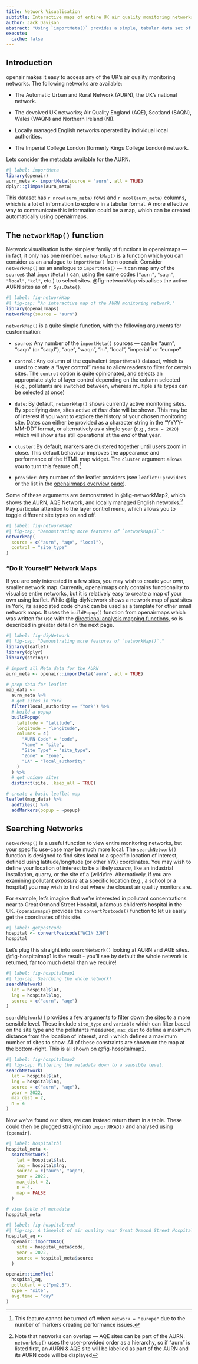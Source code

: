 ```yaml
---
title: Network Visualisation
subtitle: Interactive maps of entire UK air quality monitoring networks 
author: Jack Davison
abstract: "Using `importMeta()` provides a simple, tabular data set of monitoring stations. This is useful if users have specific sites, pollutants or local authorities in mind, but it is difficult to get a feel for the geographic distribution of a monitoring network. This section details how `networkMap()` can allow readers to visualise and explore any UK monitoring network."
execute: 
  cache: false
---
```


## Introduction

[openair]{.pkg} makes it easy to access any of the UK's air quality monitoring networks. The following networks are available:

-   The Automatic Urban and Rural Network (AURN), the UK's national network.

-   The devolved UK networks; Air Quality England (AQE), Scotland (SAQN), Wales (WAQN) and Northern Ireland (NI).

-   Locally managed English networks operated by individual local authorities.

-   The Imperial College London (formerly Kings College London) network.

Lets consider the metadata available for the AURN.

```r
#| label: importMeta
library(openair)
aurn_meta <- importMeta(source = "aurn", all = TRUE)
dplyr::glimpse(aurn_meta)
```

This dataset has `r nrow(aurn_meta)` rows and `r ncol(aurn_meta)` columns, which is a lot of information to explore in a tabular format. A more effective way to communicate this information could be a map, which can be created automatically using [openairmaps]{.pkg}.

## The `networkMap()` function

Network visualisation is the simplest family of functions in [openairmaps]{.pkg} --- in fact, it only has one member. `networkMap()` is a function which you can consider as an analogue to `importMeta()` from [openair]{.pkg}. Consider `networkMap()` as an analogue to `importMeta()` --- it can map any of the `source`s that `importMeta()` can, using the same codes (`"aurn"`, `"saqn"`, `"local"`, `"kcl"`, etc.) to select sites. @fig-networkMap visualises the active AURN sites as of `r Sys.Date()`.

```r
#| label: fig-networkMap
#| fig-cap: "An interactive map of the AURN monitoring network."
library(openairmaps)
networkMap(source = "aurn")
```

`networkMap()` is a quite simple function, with the following arguments for customisation:

-   `source`: Any number of the `importMeta()` sources --- can be "aurn", "saqn" (or "saqd"), "aqe", "waqn", "ni", "local", "imperial" or "europe".

-   `control`: Any column of the equivalent `importMeta()` dataset, which is used to create a "layer control" menu to allow readers to filter for certain sites. The `control` option is quite opinionated, and selects an appropriate style of layer control depending on the column selected (e.g., pollutants are switched between, whereas multiple site types can be selected at once)

-   `date`: By default, `networkMap()` shows currently active monitoring sites. By specifying `date`, sites active *at that date* will be shown. This may be of interest if you want to explore the history of your chosen monitoring site. Dates can either be provided as a character string in the "YYYY-MM-DD" format, or alternatively as a single year (e.g., `date = 2020`) which will show sites still operational at the *end* of that year.

-   `cluster`: By default, markers are clustered together until users zoom in close. This default behaviour improves the appearance and performance of the HTML map widget. The `cluster` argument allows you to turn this feature off.[^maps-network-1]

-   `provider`: Any number of the [leaflet]{.pkg} providers (see `leaflet::providers` or the list in the [openairmaps overview page](../maps/maps-overview.qmd)).

[^maps-network-1]: This feature cannot be turned off when `network = "europe"` due to the number of markers creating performance issues.

Some of these arguments are demonstrated in @fig-networkMap2, which shows the AURN, AQE Network, and locally managed English networks.[^maps-network-2] Pay particular attention to the layer control menu, which allows you to toggle different site types on and off.

[^maps-network-2]: Note that networks can overlap --- AQE sites can be part of the AURN. `networkMap()` uses the user-provided order as a hierarchy, so if "aurn" is listed first, an AURN & AQE site will be labelled as part of the AURN and its AURN code will be displayed

```r
#| label: fig-networkMap2
#| fig-cap: "Demonstrating more features of `networkMap()`."
networkMap(
  source = c("aurn", "aqe", "local"),
  control = "site_type"
)
```

### "Do It Yourself" Network Maps

If you are only interested in a few sites, you may wish to create your own, smaller network map. Currently, [openairmaps]{.pkg} only contains functionality to visualise entire networks, but it is relatively easy to create a map of your own using [leaflet]{.pkg}. While @fig-diyNetwork shows a network map of *just* sites in York, its associated code chunk can be used as a template for other small network maps. It uses the `buildPopup()` function from [openairmaps]{.pkg} which was written for use with the [directional analysis mapping functions](../maps/maps-polar.qmd), so is described in greater detail on the next page.

```r
#| label: fig-diyNetwork
#| fig-cap: "Demonstrating more features of `networkMap()`."
library(leaflet)
library(dplyr)
library(stringr)

# import all Meta data for the AURN
aurn_meta <- openair::importMeta("aurn", all = TRUE)

# prep data for leaflet
map_data <-
  aurn_meta %>%
  # get sites in York
  filter(local_authority == "York") %>%
  # build a popup
  buildPopup(
    latitude = "latitude",
    longitude = "longitude",
    columns = c(
      "AURN Code" = "code",
      "Name" = "site",
      "Site Type" = "site_type",
      "Zone" = "zone",
      "LA" = "local_authority"
    )
  ) %>%
  # get unique sites
  distinct(site, .keep_all = TRUE)

# create a basic leaflet map
leaflet(map_data) %>%
  addTiles() %>%
  addMarkers(popup = ~popup)
```

## Searching Networks

`networkMap()` is a useful function to view entire monitoring networks, but your specific use-case may be much more local. The `searchNetwork()` function is designed to find sites local to a specific location of interest, defined using latitude/longitude (or other Y/X) coordinates. You may wish to define your location of interest to be a likely *source*, like an industrial installation, quarry, or the site of a (wild)fire. Alternatively, if you are examining pollutant *exposure* at a specific location (e.g., a school or a hospital) you may wish to find out where the closest air quality monitors are.

For example, let's imagine that we're interested in pollutant concentrations near to Great Ormond Street Hospital, a famous children's hospital in the UK. `{openairmaps}` provides the `convertPostcode()` function to let us easily get the coordinates of this site.

```r
#| label: getpostcode
hospital <- convertPostcode("WC1N 3JH")
hospital
```

Let's plug this straight into `searchNetwork()` looking at AURN and AQE sites. @fig-hospitalmap1 is the result - you'll see by default the whole network is returned, far too much detail than we require!

```r
#| label: fig-hospitalmap1
#| fig-cap: Searching the whole network!
searchNetwork(
  lat = hospital$lat,
  lng = hospital$lng,
  source = c("aurn", "aqe")
)
```

`searchNetwork()` provides a few arguments to filter down the sites to a more sensible level. These include `site_type` and `variable` which can filter based on the site type and the pollutants measured, `max_dist` to define a maximum distance from the location of interest, and `n` which defines a maximum number of sites to show. All of these constraints are shown on the map at the bottom-right. This is all shown on @fig-hospitalmap2.

```r
#| label: fig-hospitalmap2
#| fig-cap: Filtering the metadata down to a sensible level.
searchNetwork(
  lat = hospital$lat,
  lng = hospital$lng,
  source = c("aurn", "aqe"),
  year = 2022,
  max_dist = 2,
  n = 4
)
```

Now we've found our sites, we can instead return them in a table. These could then be plugged straight into `importUKAQ()` and analysed using `{openair}`.

```r
#| label: hospitaltbl
hospital_meta <-
  searchNetwork(
    lat = hospital$lat,
    lng = hospital$lng,
    source = c("aurn", "aqe"),
    year = 2022,
    max_dist = 2,
    n = 4,
    map = FALSE
  )

# view table of metadata
hospital_meta
```

```r
#| label: fig-hospitalread
#| fig-cap: A timeplot of air quality near Great Ormond Street Hospital.
hospital_aq <-
  openair::importUKAQ(
    site = hospital_meta$code,
    year = 2022,
    source = hospital_meta$source
  )

openair::timePlot(
  hospital_aq,
  pollutant = c("pm2.5"),
  type = "site",
  avg.time = "day"
)
```

